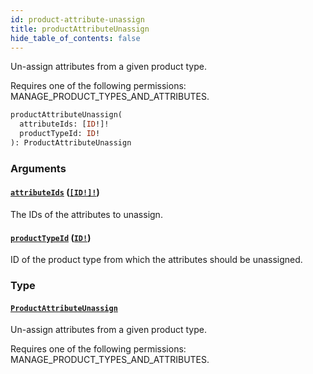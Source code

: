```yaml
---
id: product-attribute-unassign
title: productAttributeUnassign
hide_table_of_contents: false
---
```


Un-assign attributes from a given product type.

Requires one of the following permissions: MANAGE_PRODUCT_TYPES_AND_ATTRIBUTES.

```graphql
productAttributeUnassign(
  attributeIds: [ID!]!
  productTypeId: ID!
): ProductAttributeUnassign
```

### Arguments

#### [`attributeIds`](#) ([`[ID!]!`](../../../developer/api-reference/scalars/id))

The IDs of the attributes to unassign.

#### [`productTypeId`](#) ([`ID!`](../../../developer/api-reference/scalars/id))

ID of the product type from which the attributes should be unassigned.

### Type

#### [`ProductAttributeUnassign`](../../../developer/api-reference/objects/product-attribute-unassign)

Un-assign attributes from a given product type.

Requires one of the following permissions: MANAGE_PRODUCT_TYPES_AND_ATTRIBUTES.
